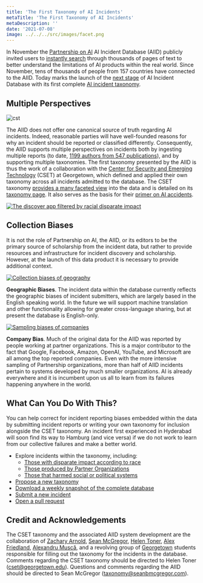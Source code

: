 ```yaml
---
title: 'The First Taxonomy of AI Incidents'
metaTitle: 'The First Taxonomy of AI Incidents'
metaDescription: ''
date: '2021-07-08'
image: ../../../src/images/facet.png
---
```


In November the [Partnership on AI](http://partnershiponai.org/) AI Incident Database (AIID) publicly invited users to [instantly search](/apps/discover) through thousands of pages of text to better understand the limitations of AI products within the real world. Since November, tens of thousands of people from 157 countries have connected to the AIID. Today marks the launch of the [next stage](/research/2-roadmap) of AI Incident Database with its first complete [AI incident taxonomy](/research/4-taxonomies).

## Multiple Perspectives

![cst](../../../src/images/cset.png)

The AIID does not offer one canonical source of truth regarding AI incidents. Indeed, reasonable parties will have well-founded reasons for why an incident should be reported or classified differently. Consequently, the AIID supports multiple perspectives on incidents both by ingesting multiple reports (to date, [1199 authors from 547 publications](/summaries/leaderboard)), and by supporting multiple taxonomies. The first taxonomy presented by the AIID is thus the work of a collaboration with the [Center for Security and Emerging Technology](https://cset.georgetown.edu/) (CSET) at Georgetown, which defined and applied their own taxonomy across all incidents admitted to the database. The CSET taxonomy [provides a many faceted view](/taxonomy/cset) into the data and is detailed on its [taxonomy page](/taxonomy/cset). It also serves as the basis for their [primer on AI accidents](https://cset.georgetown.edu/publication/ai-accidents-an-emerging-threat/).

[![The discover app filtered by racial disparate impact](../../../src/images/facet.png)](/apps/discover?classifications=CSET%3AHarm%20Distribution%20Basis%3ARace)

## Collection Biases

It is not the role of Partnership on AI, the AIID, or its editors to be the primary source of scholarship from the incident data, but rather to provide resources and infrastructure for incident discovery and scholarship. However, at the launch of this data product it is necessary to provide additional context.

[![Collection biases of geography](../../../src/images/pie_geography.png)](/taxonomy/cset)

**Geographic Biases**. The incident data within the database currently reflects the geographic biases of incident submitters, which are largely based in the English speaking world. In the future we will support machine translation and other functionality allowing for greater cross-language sharing, but at present the database is English-only.

[![Sampling biases of companies](../../../src/images/pie_companies.png)](/taxonomy/cset)

**Company Bias**. Much of the original data for the AIID was reported by people working at partner organizations. This is a major contributor to the fact that Google, Facebook, Amazon, OpenAI, YouTube, and Microsoft are all among the top reported companies. Even with the more intensive sampling of Partnership organizations, more than half of AIID incidents pertain to systems developed by much smaller organizations. AI is already everywhere and it is incumbent upon us all to learn from its failures happening anywhere in the world.

## What Can You Do With This?

You can help correct for incident reporting biases embedded within the data by submitting incident reports or writing your own taxonomy for inclusion alongside the CSET taxonomy. An incident first experienced in Hyderabad will soon find its way to Hamburg (and vice versa) if we do not work to learn from our collective failures and make a better world.

- Explore incidents within the taxonomy, including:
    - [Those with disparate impact according to race](/apps/discover?classifications=CSET%3AHarm%20Distribution%20Basis%3ARace)
    - [Those produced by Partner Organizations](/apps/discover?classifications=CSET%3ASystem%20Developer%3AAmazon%7C%7CCSET%3ASystem%20Developer%3AGoogle%7C%7CCSET%3ASystem%20Developer%3AMicrosoft%7C%7CCSET%3ASystem%20Developer%3AOpenAI%7C%7CCSET%3ASystem%20Developer%3AFacebook%7C%7CCSET%3ASystem%20Developer%3AYouTube)
    - [Those that harmed social or political systems](/apps/discover?classifications=CSET%3AHarm%20Type%3AHarm%20to%20social%20or%20political%20systems)
- [Propose a new taxonomy](/contact)
- [Download a weekly snapshot of the complete database](/research/snapshots)
- [Submit a new incident](/apps/quickadd)
- [Open a pull request](https://github.com/PartnershipOnAI/aiid)

## Credit and Acknowledgements

The CSET taxonomy and the associated AIID system development are the collaboration of [Zachary Arnold](https://cset.georgetown.edu/staff/zachary-arnold/), [Sean McGregor](https://seanbmcgregor.com/), [Helen Toner](https://cset.georgetown.edu/staff/helen-toner/), [Alex Friedland](https://cset.georgetown.edu/staff/alex-friedland/), [Alexandru Muscă](https://github.com/alexmcode), and a revolving group of [Georgetown](https://www.georgetown.edu/) students responsible for filling out the taxonomy for the incidents in the database. Comments regarding the CSET taxonomy should be directed to Helen Toner (cset@georgetown.edu). Questions and comments regarding the AIID should be directed to Sean McGregor (taxonomy@seanbmcgregor.com).
